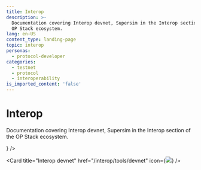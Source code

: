 ```yaml
---
title: Interop
description: >-
  Documentation covering Interop devnet, Supersim in the Interop section of the
  OP Stack ecosystem.
lang: en-US
content_type: landing-page
topic: interop
personas:
  - protocol-developer
categories:
  - testnet
  - protocol
  - interoperability
is_imported_content: 'false'
---
```



# Interop

Documentation covering Interop devnet, Supersim in the Interop section of the OP Stack ecosystem.

<Cards>
  <Card title="Supersim" href="/interop/tools/supersim" icon={<img src="/img/icons/shapes.svg" />} />

  <Card title="Interop devnet" href="/interop/tools/devnet" icon={<img src="/img/icons/shapes.svg" />} />

</Cards>
